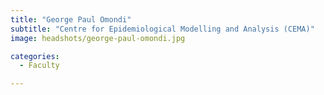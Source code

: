 ```yaml
---
title: "George Paul Omondi"
subtitle: "Centre for Epidemiological Modelling and Analysis (CEMA)"
image: headshots/george-paul-omondi.jpg

categories:
  - Faculty

---
```


